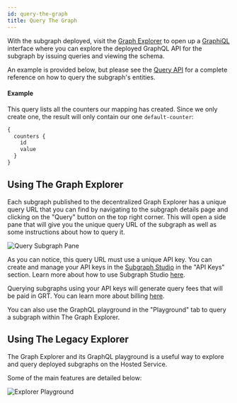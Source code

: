 ```yaml
---
id: query-the-graph
title: Query The Graph
---
```


With the subgraph deployed, visit the [Graph Explorer](https://thegraph.com/explorer/dashboard) to open up a [GraphiQL](https://github.com/graphql/graphiql) interface where you can explore the deployed GraphQL API for the subgraph by issuing queries and viewing the schema.

An example is provided below, but please see the [Query API](/developer/graphql-api) for a complete reference on how to query the subgraph's entities.

#### Example

This query lists all the counters our mapping has created. Since we only create one, the result will only contain our one `default-counter`:

```graphql
{
  counters {
    id
    value
  }
}
```

## Using The Graph Explorer

Each subgraph published to the decentralized Graph Explorer has a unique query URL that you can find by navigating to the subgraph details page and clicking on the "Query" button on the top right corner. This will open a side pane that will give you the unique query URL of the subgraph as well as some instructions about how to query it.

![Query Subgraph Pane](/img/query-subgraph-pane.png)

As you can notice, this query URL must use a unique API key. You can create and manage your API keys in the [Subgraph Studio](https://thegraph.com/studio) in the "API Keys" section. Learn more about how to use Subgraph Studio [here](/docs/studio/subgraph-studio).

Querying subgraphs using your API keys will generate query fees that will be paid in GRT. You can learn more about billing [here](/docs/studio/billing).

You can also use the GraphQL playground in the "Playground" tab to query a subgraph within The Graph Explorer. 

## Using The Legacy Explorer

The Graph Explorer and its GraphQL playground is a useful way to explore and query deployed subgraphs on the Hosted Service. 

Some of the main features are detailed below:

![Explorer Playground](/img/explorer-playground.png)
